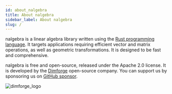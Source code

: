```yaml
---
id: about_nalgebra
title: About nalgebra
sidebar_label: About nalgebra
slug: /
---
```



nalgebra is a linear algebra library written using the [Rust programming language](https://www.rust-lang.org/).
It targets applications requiring efficient vector and matrix operations, as well as geometric transformations.
It is designed to be fast and comprehensive.

nalgebra is free and open-source, released under the Apache 2.0 license. It is developed by the [Dimforge](https://dimforge.com)
open-source company. You can support us by sponsoring us on [GitHub sponsor](https://github.com/sponsors/dimforge).

![dimforge_logo](https://www.dimforge.com/img/logo/logo_dimforge_full)